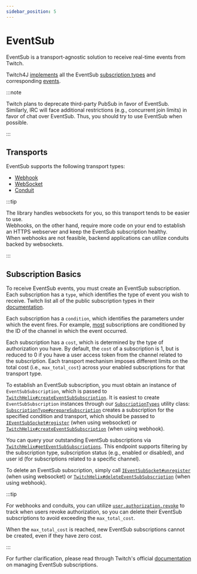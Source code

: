 ```yaml
---
sidebar_position: 5
---
```


# EventSub

EventSub is a transport-agnostic solution to receive real-time events from Twitch.

Twitch4J [implements](https://twitch4j.github.io/javadoc/com/github/twitch4j/eventsub/subscriptions/SubscriptionTypes.html) all the EventSub [subscription types](https://dev.twitch.tv/docs/eventsub/eventsub-subscription-types/)
and corresponding [events](https://dev.twitch.tv/docs/eventsub/eventsub-reference/#events).

:::note

Twitch plans to deprecate third-party PubSub in favor of EventSub.
Similarly, IRC will face additional restrictions (e.g., concurrent join limits) in favor of chat over EventSub.
Thus, you should try to use EventSub when possible.

:::

## Transports

EventSub supports the following transport types:

* [Webhook](./webhook)
* [WebSocket](./websocket)
* [Conduit](./conduit)

:::tip

The library handles websockets for you, so this transport tends to be easier to use.<br/>
Webhooks, on the other hand, require more code on your end to establish an HTTPS webserver and keep the EventSub subscription healthy.<br/>
When webhooks are not feasible, backend applications can utilize conduits backed by websockets.

:::

## Subscription Basics

To receive EventSub events, you must create an EventSub subscription.
Each subscription has a `type`, which identifies the type of event you wish to receive.
Twitch list all of the public subscription types in their [documentation](https://dev.twitch.tv/docs/eventsub/eventsub-subscription-types/).

Each subscription has a `condition`, which identifies the parameters under which the event fires.
For example, [most](https://twitch4j.github.io/javadoc/com/github/twitch4j/eventsub/condition/ChannelEventSubCondition.html) subscriptions are conditioned by the ID of the channel in which the event occurred.

Each subscription has a `cost`, which is determined by the type of authorization you have.
By default, the `cost` of a subscription is 1, but is reduced to 0 if you have a user access token from the channel related to the subscription.
Each transport mechanism imposes different limits on the total cost (i.e., `max_total_cost`) across your enabled subscriptions for that transport type.

To establish an EventSub subscription, you must obtain an instance of `EventSubSubscription`, which is passed to [`TwitchHelix#createEventSubSubscription`](https://twitch4j.github.io/javadoc/com/github/twitch4j/helix/TwitchHelix.html#createEventSubSubscription(java.lang.String,com.github.twitch4j.eventsub.EventSubSubscription)).
It is easiest to create `EventSubSubscription` instances through our [`SubscriptionTypes`](https://twitch4j.github.io/javadoc/com/github/twitch4j/eventsub/subscriptions/SubscriptionTypes.html) utility class: [`SubscriptionType#prepareSubscription`](https://twitch4j.github.io/javadoc/com/github/twitch4j/eventsub/subscriptions/SubscriptionType.html#prepareSubscription(java.util.function.Function,com.github.twitch4j.eventsub.EventSubTransport)) creates a subscription for the specified condition and transport, which should be passed to [`IEventSubSocket#register`](https://twitch4j.github.io/javadoc/com/github/twitch4j/eventsub/socket/IEventSubSocket.html#register(com.github.twitch4j.eventsub.EventSubSubscription)) (when using websocket) or [`TwitchHelix#createEventSubSubscription`](https://twitch4j.github.io/javadoc/com/github/twitch4j/helix/TwitchHelix.html#createEventSubSubscription(java.lang.String,com.github.twitch4j.eventsub.EventSubSubscription)) (when using webhook).

You can query your outstanding EventSub subscriptions via [`TwitchHelix#getEventSubSubscriptions`](https://twitch4j.github.io/javadoc/com/github/twitch4j/helix/TwitchHelix.html#getEventSubSubscriptions(java.lang.String,com.github.twitch4j.eventsub.EventSubSubscriptionStatus,com.github.twitch4j.eventsub.subscriptions.SubscriptionType,java.lang.String,java.lang.String,java.lang.Integer)). This endpoint supports filtering by the subscription type, subscription status (e.g., enabled or disabled), and user id (for subscriptions related to a specific channel).

To delete an EventSub subscription, simply call [`IEventSubSocket#unregister`](https://twitch4j.github.io/javadoc/com/github/twitch4j/eventsub/socket/IEventSubSocket.html#unregister(com.github.twitch4j.eventsub.EventSubSubscription)) (when using websocket) or [`TwitchHelix#deleteEventSubSubscription`](https://twitch4j.github.io/javadoc/com/github/twitch4j/helix/TwitchHelix.html#getEventSubSubscriptions(java.lang.String,com.github.twitch4j.eventsub.EventSubSubscriptionStatus,com.github.twitch4j.eventsub.subscriptions.SubscriptionType,java.lang.String,java.lang.String,java.lang.Integer)) (when using webhook).

:::tip

For webhooks and conduits, you can utilize [`user.authorization.revoke`](https://twitch4j.github.io/javadoc/com/github/twitch4j/eventsub/subscriptions/UserAuthorizationRevokeType.html) to track when users revoke authorization,
so you can delete their EventSub subscriptions to avoid exceeding the `max_total_cost`.

When the `max_total_cost` is reached, new EventSub subscriptions cannot be created, even if they have zero cost.

:::

For further clarification, please read through Twitch's official [documentation](https://dev.twitch.tv/docs/eventsub/manage-subscriptions/) on managing EventSub subscriptions.
